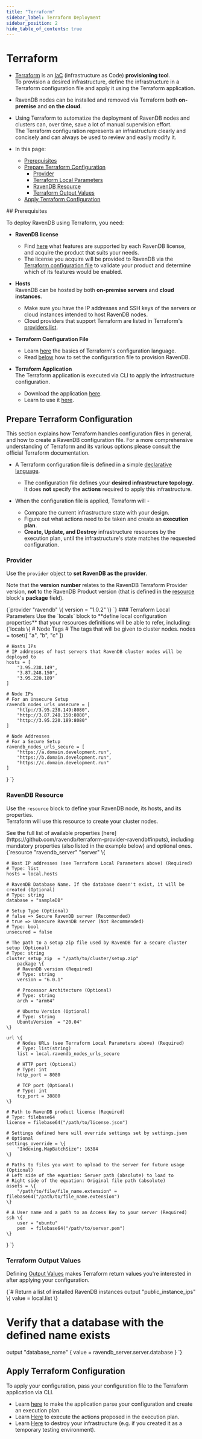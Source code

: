 ```yaml
---
title: "Terraform"
sidebar_label: Terraform Deployment
sidebar_position: 2
hide_table_of_contents: true
---
```



# Terraform
<Admonition type="note" title="Note">

* [Terraform](https://www.terraform.io/intro/index.html) is an 
  [IaC](https://en.wikipedia.org/wiki/Infrastructure_as_code) (infrastructure 
  as Code) **provisioning tool**.  
  To provision a desired infrastructure, define the infrastructure in a 
  Terraform configuration file and apply it using the Terraform application.  

* RavenDB nodes can be installed and removed via Terraform both **on-premise** 
  and **on the cloud**.  

* Using Terraform to automatize the deployment of RavenDB nodes and 
  clusters can, over time, save a lot of manual supervision effort.  
  The Terraform configuration represents an infrastructure clearly 
  and concisely and can always be used to review and easily modify it.  

* In this page:  
  * [Prerequisites](../integrations/terraform#prerequisites)  
  * [Prepare Terraform Configuration](../integrations/terraform#prepare-terraform-configuration)  
     * [Provider](../integrations/terraform#provider)  
     * [Terraform Local Parameters](../integrations/terraform#terraform-local-parameters)  
     * [RavenDB Resource](../integrations/terraform#ravendb-resource)  
     * [Terraform Output Values](../integrations/terraform#terraform-output-values)  
  * [Apply Terraform Configuration](../integrations/terraform#apply-terraform-configuration)  
</Admonition>
## Prerequisites

To deploy RavenDB using Terraform, you need:  

* **RavenDB license**  
   * Find [here](https://ravendb.net/buy) what features are supported by each RavenDB 
     license, and acquire the product that suits your needs.  
   * The license you acquire will be provided to RavenDB via the 
     [Terraform configuration file](../integrations/terraform#prepare-terraform-configuration) 
     to validate your product and determine which of its features would be enabled.  

* **Hosts**  
  RavenDB can be hosted by both **on-premise servers** and **cloud instances**.  
   * Make sure you have the IP addresses and SSH keys of the servers or cloud instances 
     intended to host RavenDB nodes.  
   * Cloud providers that support Terraform are listed in Terraform's 
     [providers list](https://registry.terraform.io/browse/providers).  

* **Terraform Configuration File**  
   * Learn [here](https://www.terraform.io/docs/language/index.html) the 
     basics of Terraform's configuration language.  
   * Read [below](../integrations/terraform#prepare-terraform-configuration) 
     how to set the configuration file to provision RavenDB.  

* **Terraform Application**  
  The Terraform application is executed via CLI to apply the infrastructure configuration.  
   * Download the application [here](https://www.terraform.io/downloads.html).  
   * Learn to use it [here](https://learn.hashicorp.com/tutorials/terraform/install-cli).  



## Prepare Terraform Configuration

<Admonition type="note" title="Note">
This section explains how Terraform handles configuration files 
in general, and how to create a RavenDB configuration file.  
For a more comprehensive understanding of Terraform and its various 
options please consult the official Terraform documentation.  
</Admonition>

* A Terraform configuration file is defined in a simple [declarative language](https://www.terraform.io/docs/language/index.html).  
   * The configuration file defines your **desired infrastructure topology**.  
     It does **not** specify the **actions** required to apply this infrastructure.  

* When the configuration file is applied, Terraform will -  
   * Compare the current infrastructure state with your design.  
   * Figure out what actions need to be taken and create an **execution plan**.  
   * **Create, Update, and Destroy** infrastructure resources by 
     the execution plan, until the infrastructure's state matches 
     the requested configuration.  
### Provider
Use the `provider` object to **set RavenDB as the provider**.  

Note that the **version number** relates to the RavenDB Terraform 
Provider version, **not** to the RavenDB Product version (that is 
defined in the [resource](../integrations/terraform#ravendb-resource) 
block's **package** field).  

<TabItem value="something" label="json">
<CodeBlock language="json">
{`provider "ravendb" \{
  version = "1.0.2"
\}
`}
</CodeBlock>
</TabItem>
### Terraform Local Parameters
Use the `locals` block to **define local configuration properties** 
that your resources definitions will be able to refer, including:  

<TabItem value="something" label="json">
<CodeBlock language="json">
{`locals \{
    # Node Tags
    # The tags that will be given to cluster nodes.
    nodes = toset([
        "a", "b", "c"
    ])

    # Hosts IPs
    # IP addresses of host servers that RavenDB cluster nodes will be deployed to
    hosts = [
        "3.95.238.149", 
        "3.87.248.150", 
        "3.95.220.189" 
    ]

    # Node IPs
    # For an Unsecure Setup
    ravendb_nodes_urls_unsecure = [
        "http://3.95.238.149:8080", 
        "http://3.87.248.150:8080", 
        "http://3.95.220.189:8080"
    ]
  
    # Node Addresses 
    # For a Secure Setup
    ravendb_nodes_urls_secure = [
        "https://a.domain.development.run", 
        "https://b.domain.development.run", 
        "https://c.domain.development.run" 
    ]
\}
`}
</CodeBlock>
</TabItem>
### RavenDB Resource
Use the `resource` block to define your RavenDB node, its hosts, and its properties.  
Terraform will use this resource to create your cluster nodes.  

<Admonition type="info" title="Info">
See the full list of available properties [here](https://github.com/ravendb/terraform-provider-ravendb#inputs), 
including mandatory properties (also listed in the example below) and optional ones.  
</Admonition>

<TabItem value="something" label="json">
<CodeBlock language="json">
{`resource "ravendb_server" "server" \{

    # Host IP addresses (see Terraform Local Parameters above) (Required)
    # Type: list
    hosts = local.hosts

    # RavenDB Database Name. If the database doesn't exist, it will be created (Optional)
    # Type: string
    database = "sampleDB"

    # Setup Type (Optional)
    # false => Secure RavenDB server (Recommended)
    # true => Unsecure RavenDB server (Not Recommended)
    # Type: bool
    unsecured = false

    # The path to a setup zip file used by RavenDB for a secure cluster setup (Optional)
    # Type: string
    cluster_setup_zip  = "/path/to/cluster/setup.zip"
        package \{
        # RavenDB version (Required)
        # Type: string
        version = "6.0.1"

        # Processor Architecture (Optional)
        # Type: string
        arch = "arm64"

        # Ubuntu Version (Optional)
        # Type: string
        UbuntuVersion  = "20.04"
    \}

    url \{
        # Nodes URLs (see Terraform Local Parameters above) (Required)
        # Type: list(string)
        list = local.ravendb_nodes_urls_secure

        # HTTP port (Optional)
        # Type: int
        http_port = 8080

        # TCP port (Optional)
        # Type: int
        tcp_port = 38880
    \}
  
    # Path to RavenDB product license (Required)
    # Type: filebase64
    license = filebase64("/path/to/license.json")
  
    # Settings defined here will override settings set by settings.json
    # Optional
    settings_override = \{
        "Indexing.MapBatchSize": 16384
    \}
  
    # Paths to files you want to upload to the server for future usage (Optional)
    # Left side of the equation: Server path (absolute) to load to 
    # Right side of the equation: Original file path (absolute)
    assets = \{
        "/path/to/file/file_name.extension" = filebase64("/path/to/file_name.extension")
    \}
  
    # A User name and a path to an Access Key to your server (Required)
    ssh \{
        user = "ubuntu"
        pem  = filebase64("/path/to/server.pem")
    \}
\}
`}
</CodeBlock>
</TabItem>
### Terraform Output Values
Defining [Output Values](https://www.terraform.io/docs/language/values/outputs.html) 
makes Terraform return values you're interested in after applying your configuration.  

<TabItem value="something" label="json">
<CodeBlock language="json">
{`# Return a list of installed RavenDB instances 
output "public_instance_ips" \{
    value = local.list
\}

# Verify that a database with the defined name exists 
output "database_name" \{
    value = ravendb_server.server.database
\}
`}
</CodeBlock>
</TabItem>



## Apply Terraform Configuration

To apply your configuration, pass your configuration file to the 
Terraform application via CLI.  

* Learn [here](https://www.terraform.io/docs/cli/commands/plan.html) 
  to make the application parse your configuration and create an execution plan.  
* Learn [Here](https://www.terraform.io/docs/cli/commands/apply.html) 
  to execute the actions proposed in the execution plan.  
* Learn [Here](https://www.terraform.io/docs/cli/commands/destroy.html) 
  to destroy your infrastructure (e.g. if you created it as 
  a temporary testing environment).  



